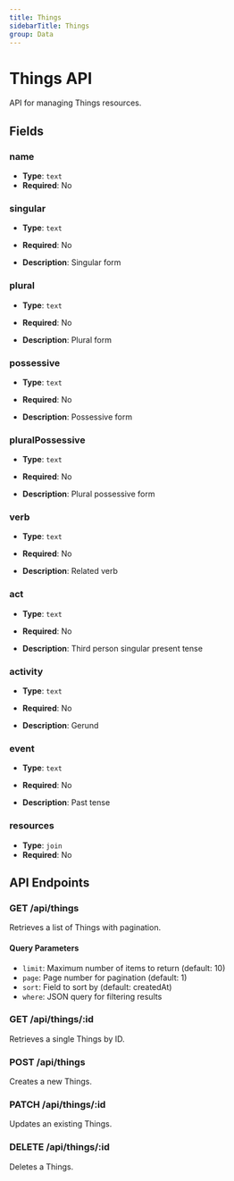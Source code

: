 ```yaml
---
title: Things
sidebarTitle: Things
group: Data
---
```


# Things API

API for managing Things resources.

## Fields

### name

- **Type**: `text`
- **Required**: No

### singular

- **Type**: `text`
- **Required**: No

- **Description**: Singular form

### plural

- **Type**: `text`
- **Required**: No

- **Description**: Plural form

### possessive

- **Type**: `text`
- **Required**: No

- **Description**: Possessive form

### pluralPossessive

- **Type**: `text`
- **Required**: No

- **Description**: Plural possessive form

### verb

- **Type**: `text`
- **Required**: No

- **Description**: Related verb

### act

- **Type**: `text`
- **Required**: No

- **Description**: Third person singular present tense

### activity

- **Type**: `text`
- **Required**: No

- **Description**: Gerund

### event

- **Type**: `text`
- **Required**: No

- **Description**: Past tense

### resources

- **Type**: `join`
- **Required**: No

## API Endpoints

### GET /api/things

Retrieves a list of Things with pagination.

#### Query Parameters

- `limit`: Maximum number of items to return (default: 10)
- `page`: Page number for pagination (default: 1)
- `sort`: Field to sort by (default: createdAt)
- `where`: JSON query for filtering results

### GET /api/things/:id

Retrieves a single Things by ID.

### POST /api/things

Creates a new Things.

### PATCH /api/things/:id

Updates an existing Things.

### DELETE /api/things/:id

Deletes a Things.
